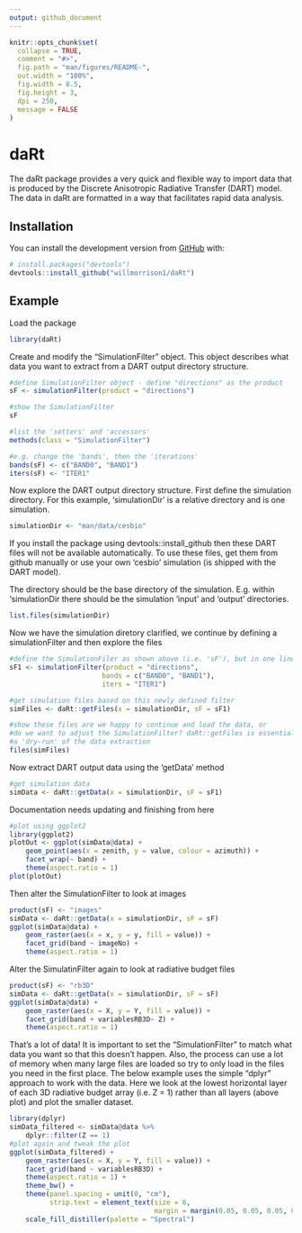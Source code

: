 ```yaml
---
output: github_document
---
```


<!-- README.md is generated from README.Rmd. Please edit and run README.Rmd file to regenerate README.md -->

```r
knitr::opts_chunk$set(
  collapse = TRUE,
  comment = "#>",
  fig.path = "man/figures/README-",
  out.width = "100%",
  fig.width = 8.5,
  fig.height = 3,
  dpi = 250,
  message = FALSE
)
```
# daRt

<!-- badges: start -->
<!-- badges: end -->
The daRt package provides a very quick and flexible way to import data that is produced by the Discrete Anisotropic Radiative Transfer (DART) model. The data in daRt are formatted in a way that facilitates rapid data analysis. 

## Installation

You can install the development version from [GitHub](https://github.com/) with:

``` r
# install.packages("devtools")
devtools::install_github("willmorrison1/daRt")
```
## Example
Load the package
```r
library(daRt)
```
Create and modify the “SimulationFilter” object. This object describes what data you want to extract from a DART output directory structure.
```r
#define SimulationFilter object - define "directions" as the product
sF <- simulationFilter(product = "directions")

#show the SimulationFilter
sF

#list the 'setters' and 'accessors'
methods(class = "SimulationFilter")

#e.g. change the 'bands', then the 'iterations'
bands(sF) <- c("BAND0", "BAND1")
iters(sF) <- "ITER1"
```
Now explore the DART output directory structure. First define the simulation directory. For this example, 'simulationDir' is a relative directory and is one simulation.
```r
simulationDir <- "man/data/cesbio"
```
If you install the package using devtools::install_github then these DART files will not be available automatically. To use these files, get them from github manually or use your own 'cesbio' simulation (is shipped with the DART model). 

The directory should be the base directory of the simulation. E.g. within 'simulationDir there should be the simulation 'input' and 'output' directories.
```r
list.files(simulationDir)
```
Now we have the simulation diretory clarified, we continue by defining a simulationFilter and then
explore the files
```r
#define the SimulationFiler as shown above (i.e. 'sF'), but in one line
sF1 <- simulationFilter(product = "directions", 
                       bands = c("BAND0", "BAND1"), 
                       iters = "ITER1")

#get simulation files based on this newly defined filter
simFiles <- daRt::getFiles(x = simulationDir, sF = sF1)

#show these files are we happy to continue and load the data, or
#do we want to adjust the SimulationFilter? daRt::getFiles is essentially
#a 'dry-run' of the data extraction
files(simFiles)
```
Now extract DART output data using the 'getData' method
```r
#get simulation data
simData <- daRt::getData(x = simulationDir, sF = sF1)
```
Documentation needs updating and finishing from here
```r
#plot using ggplot2
library(ggplot2)
plotOut <- ggplot(simData@data) +
    geom_point(aes(x = zenith, y = value, colour = azimuth)) +
    facet_wrap(~ band) +
    theme(aspect.ratio = 1)
plot(plotOut)
```
Then alter the SimulationFilter to look at images
```r
product(sF) <- "images"
simData <- daRt::getData(x = simulationDir, sF = sF)
ggplot(simData@data) + 
    geom_raster(aes(x = x, y = y, fill = value)) +
    facet_grid(band ~ imageNo) +
    theme(aspect.ratio = 1)
```
Alter the SimulatinFilter again to look at radiative budget files
```r
product(sF) <- "rb3D"
simData <- daRt::getData(x = simulationDir, sF = sF)
ggplot(simData@data) + 
    geom_raster(aes(x = X, y = Y, fill = value)) +
    facet_grid(band + variablesRB3D~ Z) +
    theme(aspect.ratio = 1)
```
That's a lot of data! It is important to set the "SimulationFilter" to match what data you want so that this doesn't happen. Also, the process can use a lot of memory when many large files are loaded so try to only load in the files you need in the first place.
The below example uses the simple "dplyr" approach to work with the data. Here we look at the lowest horizontal layer of each 3D radiative budget array (i.e. Z = 1) rather than all layers (above plot) and plot the smaller dataset.
```r
library(dplyr)
simData_filtered <- simData@data %>%
    dplyr::filter(Z == 1)
#plot again and tweak the plot
ggplot(simData_filtered) + 
    geom_raster(aes(x = X, y = Y, fill = value)) +
    facet_grid(band ~ variablesRB3D) +
    theme(aspect.ratio = 1) +
    theme_bw() +
    theme(panel.spacing = unit(0, "cm"), 
          strip.text = element_text(size = 6, 
                                    margin = margin(0.05, 0.05, 0.05, 0.05, unit = "cm"))) +
    scale_fill_distiller(palette = "Spectral")
```
